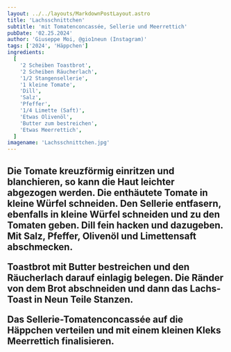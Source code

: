 ```yaml
---
layout: ../../layouts/MarkdownPostLayout.astro
title: 'Lachsschnittchen'
subtitle: 'mit Tomatenconcassée, Sellerie und Meerrettich'
pubDate: '02.25.2024'
author: 'Giuseppe Moi, @gio1neun (Instagram)'
tags: ['2024', 'Häppchen']
ingredients:
  [
    '2 Scheiben Toastbrot',
    '2 Scheiben Räucherlach',
    '1/2 Stangensellerie',
    '1 kleine Tomate',
    'Dill',
    'Salz',
    'Pfeffer',
    '1/4 Limette (Saft)',
    'Etwas Olivenöl',
    'Butter zum bestreichen',
    'Etwas Meerrettich',
  ]
imagename: 'Lachsschnittchen.jpg'
---
```



<H2 text="Zubereitung" />

Die Tomate kreuzförmig einritzen und blanchieren, so kann die Haut leichter abgezogen werden. Die enthäutete Tomate in kleine Würfel schneiden.
Den Sellerie entfasern, ebenfalls in kleine Würfel schneiden und zu den Tomaten geben. Dill fein hacken und dazugeben. Mit Salz, Pfeffer, Olivenöl und Limettensaft abschmecken.

Toastbrot mit Butter bestreichen und den Räucherlach darauf einlagig belegen. Die Ränder von dem Brot abschneiden und dann das Lachs-Toast in Neun Teile Stanzen.

Das Sellerie-Tomatenconcassée auf die Häppchen verteilen und mit einem kleinen Kleks Meerrettich finalisieren.
